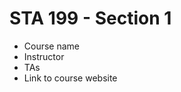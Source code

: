 # STA 199 - Section 1 {#sta199-1}

-   Course name
-   Instructor
-   TAs
-   Link to course website

